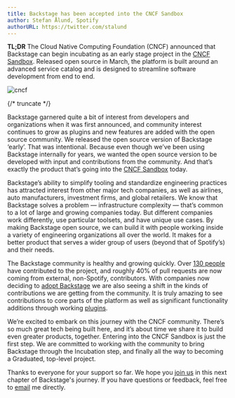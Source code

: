 ```yaml
---
title: Backstage has been accepted into the CNCF Sandbox
author: Stefan Ålund, Spotify
authorURL: https://twitter.com/stalund
---
```


**TL;DR** The Cloud Native Computing Foundation (CNCF) announced that Backstage can begin incubating as an early stage project in the [CNCF Sandbox](https://www.cncf.io/sandbox-projects/). Released open source in March, the platform is built around an advanced service catalog and is designed to streamline software development from end to end.

![cncf](assets/cncf-sandbox/cncf.png)

{/* truncate */}

Backstage garnered quite a bit of interest from developers and organizations when it was first announced, and community interest continues to grow as plugins and new features are added with the open source community. We released the open source version of Backstage ‘early’. That was intentional. Because even though we’ve been using Backstage internally for years, we wanted the open source version to be developed with input and contributions from the community. And that’s exactly the product that’s going into the [CNCF Sandbox](https://www.cncf.io/sandbox-projects/) today.

Backstage’s ability to simplify tooling and standardize engineering practices has attracted interest from other major tech companies, as well as airlines, auto manufacturers, investment firms, and global retailers. We know that Backstage solves a problem — infrastructure complexity — that’s common to a lot of large and growing companies today. But different companies work differently, use particular toolsets, and have unique use cases. By making Backstage open source, we can build it with people working inside a variety of engineering organizations all over the world. It makes for a better product that serves a wider group of users (beyond that of Spotify’s) and their needs.

The Backstage community is healthy and growing quickly. Over [130 people](https://github.com/backstage/backstage/graphs/contributors) have contributed to the project, and roughly 40% of pull requests are now coming from external, non-Spotify, contributors. With companies now deciding to [adopt Backstage](https://github.com/backstage/backstage/blob/master/ADOPTERS.md) we are also seeing a shift in the kinds of contributions we are getting from the community. It is truly amazing to see contributions to core parts of the platform as well as significant functionality additions through working [plugins](https://backstage.io/plugins).

We’re excited to embark on this journey with the CNCF community. There’s so much great tech being built here, and it’s about time we share it to build even greater products, together. Entering into the CNCF Sandbox is just the first step. We are committed to working with the community to bring Backstage through the Incubation step, and finally all the way to becoming a Graduated, top-level project.

Thanks to everyone for your support so far. We hope you [join us](https://info.backstage.spotify.com/newsletter_subscribe) in this next chapter of Backstage's journey. If you have questions or feedback, feel free to [email](mailto:backstage-interest@spotify.com) me directly.
